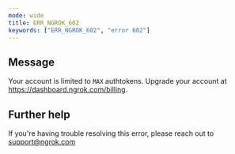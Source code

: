 ```yaml
---
mode: wide
title: ERR_NGROK_602
keywords: ["ERR_NGROK_602", "error 602"]
---
```


## Message

Your account is limited to `MAX` authtokens. Upgrade your account at https://dashboard.ngrok.com/billing.

## Further help

If you're having trouble resolving this error, please reach out to [support@ngrok.com](mailto:support@ngrok.com?subject=Help%20with%20ERR_NGROK_602)
